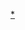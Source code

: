 {{Navbox
| name  = 世界沙灘排球錦標賽
| title = [[世界沙灘排球錦標賽]]
| listclass = hlist
| list1 =
* [[1997年世界沙灘排球錦標賽|1997 洛杉磯]]
* [[1999年世界沙灘排球錦標賽|1999 馬賽]]
* [[2001年世界沙灘排球錦標賽|2001 克拉根福]]
* [[2003年世界沙灘排球錦標賽|2003 里約熱內盧]]
* [[2005年世界沙灘排球錦標賽|2005 柏林]]
* [[2007年世界沙灘排球錦標賽|2007 格施塔德]]
* [[2009年世界沙灘排球錦標賽|2009 斯塔萬格]]
* [[2011年世界沙灘排球錦標賽|2011 羅馬]]
* [[2013年世界沙灘排球錦標賽|2013 Stare Jabłonki]]
* [[2015年世界沙灘排球錦標賽|2015 荷蘭]]
* [[2017年世界沙灘排球錦標賽|2017 維也納]]
* [[2019年世界沙灘排球錦標賽|2019 漢堡]]
* [[2022年世界沙灘排球錦標賽|2022 羅馬]]
}}<noinclude>
[[Category:世界沙灘排球錦標賽|*]]
</noinclude>